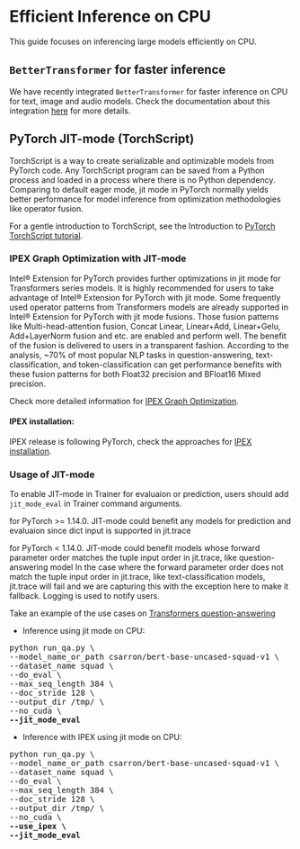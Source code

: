 <!--Copyright 2022 The HuggingFace Team. All rights reserved.

Licensed under the Apache License, Version 2.0 (the "License"); you may not use this file except in compliance with
the License. You may obtain a copy of the License at

http://www.apache.org/licenses/LICENSE-2.0

Unless required by applicable law or agreed to in writing, software distributed under the License is distributed on
an "AS IS" BASIS, WITHOUT WARRANTIES OR CONDITIONS OF ANY KIND, either express or implied. See the License for the
-->

# Efficient Inference on CPU

This guide focuses on inferencing large models efficiently on CPU.

## `BetterTransformer` for faster inference

We have recently integrated `BetterTransformer` for faster inference on CPU for text, image and audio models. Check the documentation about this integration [here](https://huggingface.co/docs/optimum/bettertransformer/overview) for more details.

## PyTorch JIT-mode (TorchScript)
TorchScript is a way to create serializable and optimizable models from PyTorch code. Any TorchScript program can be saved from a Python process and loaded in a process where there is no Python dependency.
Comparing to default eager mode, jit mode in PyTorch normally yields better performance for model inference from optimization methodologies like operator fusion.

For a gentle introduction to TorchScript, see the Introduction to [PyTorch TorchScript tutorial](https://pytorch.org/tutorials/beginner/Intro_to_TorchScript_tutorial.html#tracing-modules).

### IPEX Graph Optimization with JIT-mode
Intel® Extension for PyTorch provides further optimizations in jit mode for Transformers series models. It is highly recommended for users to take advantage of Intel® Extension for PyTorch with jit mode. Some frequently used operator patterns from Transformers models are already supported in Intel® Extension for PyTorch with jit mode fusions. Those fusion patterns like Multi-head-attention fusion, Concat Linear, Linear+Add, Linear+Gelu, Add+LayerNorm fusion and etc. are enabled and perform well. The benefit of the fusion is delivered to users in a transparent fashion. According to the analysis, ~70% of most popular NLP tasks in question-answering, text-classification, and token-classification can get performance benefits with these fusion patterns for both Float32 precision and BFloat16 Mixed precision.

Check more detailed information for [IPEX Graph Optimization](https://intel.github.io/intel-extension-for-pytorch/cpu/latest/tutorials/features/graph_optimization.html).

#### IPEX installation:

IPEX release is following PyTorch, check the approaches for [IPEX installation](https://intel.github.io/intel-extension-for-pytorch/).

### Usage of JIT-mode
To enable JIT-mode in Trainer for evaluaion or prediction, users should add `jit_mode_eval` in Trainer command arguments.

<Tip warning={true}>

for PyTorch >= 1.14.0. JIT-mode could benefit any models for prediction and evaluaion since dict input is supported in jit.trace

for PyTorch < 1.14.0. JIT-mode could benefit models whose forward parameter order matches the tuple input order in jit.trace, like question-answering model
In the case where the forward parameter order does not match the tuple input order in jit.trace, like text-classification models, jit.trace will fail and we are capturing this with the exception here to make it fallback. Logging is used to notify users.

</Tip>

Take an example of the use cases on [Transformers question-answering](https://github.com/huggingface/transformers/tree/main/examples/pytorch/question-answering)


- Inference using jit mode on CPU:
<pre>python run_qa.py \
--model_name_or_path csarron/bert-base-uncased-squad-v1 \
--dataset_name squad \
--do_eval \
--max_seq_length 384 \
--doc_stride 128 \
--output_dir /tmp/ \
--no_cuda \
<b>--jit_mode_eval </b></pre> 

- Inference with IPEX using jit mode on CPU:
<pre>python run_qa.py \
--model_name_or_path csarron/bert-base-uncased-squad-v1 \
--dataset_name squad \
--do_eval \
--max_seq_length 384 \
--doc_stride 128 \
--output_dir /tmp/ \
--no_cuda \
<b>--use_ipex \</b>
<b>--jit_mode_eval</b></pre> 
